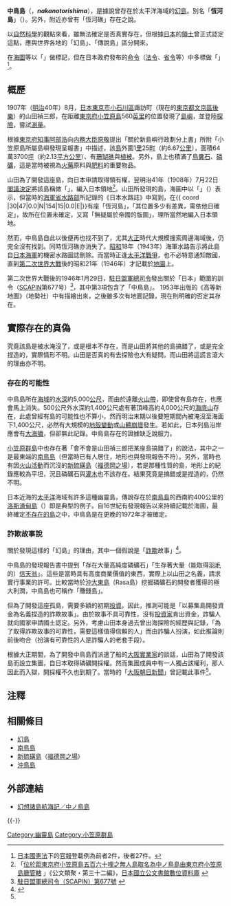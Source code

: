 {{coord|30|05|0.0|N|154|02|0.0|E|type:landmark|display=title}}

'''中鳥島 '''（{{lang-ja|'''中ノ鳥島'''}}，'''''nakanotorishima'''''），是據說曾存在於太平洋海域的[[幻島|幻島]]。別名「'''恆河島'''」（{{lang|ja|'''ガンジス島'''}}）。另外，附近亦曾有「恆河礁」存在之說。

以[[自然科學|自然科學]]的觀點來看，雖無法確定是否真實存在，但根據[[日本|日本]]的[[領土|領土]]曾正式認定這點，應與世界各地的「幻島」、「傳說島」區分開來。

在[[海圖|海圖]]等以「{{lang|ja|中ノ鳥島}}」做標記，但在日本政府發布的[[行政命令|命令]]（[[法令|法令]]、[[省令|省令]]等）中多標做「{{lang|ja|中鳥島}}」<ref>[[日本國憲法|日本國憲法]]下的[[官報|官報]]登載例為前者2件，後者27件。</ref>。

== 概歷 ==
1907年（[[明治|明治]]40年）8月，[[日本|日本]][[東京市|東京市]][[小石川區|小石川區]]諏訪町（現在的[[東京都|東京都]][[文京區|文京區]][[後樂|後樂]]）的山田禎三郎，在距離[[東京府|東京府]][[小笠原群島|小笠原島]]560[[英里|英里]]的位置發現了[[島嶼|島嶼]]，並登陸[[探險|探險]]，嘗試[[測量|測量]]。

根據[[東京都知事列表|東京府知事]][[阿部浩|阿部浩]]向[[内務大臣_(日本)|内務大臣]][[原敬|原敬]]提出「關於新島嶼行政劃分上書」所附「小笠原島所屬島嶼發現呈報書」中描述，該[[島|島]]外圍1[[里|里]]25[[町_(面積單位)|町]]（約6.67[[公里|公里]]），面積64萬3700[[坪|坪]]（約2.13[[平方公里|平方公里]]）、有[[珊瑚礁|珊瑚礁]]與[[植被|植被]]。另外，島上也積滿了[[鳥糞石|鳥糞石]]、[[磷礦|磷礦]]，這是當時被視為[[火藥|火藥]]原料與[[肥料|肥料]]的重要物品。

山田為了開發這座島，向日本申請取得領有權，翌明治41年（1908年）7月22日[[閣議|閣議決定]]將該島稱做「{{lang|ja|中ノ鳥島}}」，編入日本領地<ref>「[http://jpimg.digital.archives.go.jp/pdf/S46B0301920000/023810186650.pdf 位於距東京府小笠原島五百六十哩之無人島取名為中ノ鳥島由東京府小笠原島廳管轄] {{Wayback|url=http://jpimg.digital.archives.go.jp/pdf/S46B0301920000/023810186650.pdf |date=20160304195338 }}」《公文類聚・第三十二編》，[http://www.digital.archives.go.jp/ 日本國立公文書館數位資料庫] {{Wayback|url=http://www.digital.archives.go.jp/ |date=20210120023917 }}{{ja}}</ref>。山田所發現的島，海圖中以「{{lang|ja|ガンジスアイランド}}」（{{lang-en|Ganges Island}}）表示，但當時的[[海軍省|海軍省]][[水路部_(日本海軍)|水路部]]所記錄的《日本水路誌》中寫到，在{{ coord |30|47|0.0|N|154|15|0.0|E|}}有座「恆河島」，「其位置多少有差異，需依他日確定」，故所在位置未確定，又寫「無疑屬於帝國的版圖」，理所當然地編入日本領地。

然而，中鳥島自此以後便再也找不到了，尤其[[大正|大正]]時代大規模搜索周邊海域後，仍完全沒有找到。同時恆河礁亦消失了。[[昭和|昭和]]18年（1943年）海軍水路告示將此島自[[大日本帝國海軍|日本海軍]]的機密水路圖誌刪除。而當時正逢[[太平洋戰爭|太平洋戰爭]]，也不必特意通知敵國，直到[[第二次世界大戰|第二次世界大戰]]後的昭和21年（1946年）才記載於[[地圖|地圖]]上。

第二次世界大戰後的1946年1月29日，[[駐日盟軍總司令|駐日盟軍總司令]]發出關於「日本」範圍的訓令（[[SCAPIN|SCAPIN]]第677号）<ref>[http://www.hoppou.go.jp/library/document/data/19460129.html 駐日盟軍總司令（SCAPIN）第677號] {{Wayback|url=http://www.hoppou.go.jp/library/document/data/19460129.html |date=20111005145921 }}{{ja}}</ref>，其中第3項包含了「中鳥島」。{{Quotation|
日本範圍去除以下地域<br />
(a)[[鬱陵島|鬱陵島]]、[[獨島|竹島]]、[[濟州島|濟州島]]。(b)包含北緯30度以南的[[琉球群島|琉球群島]]（包含[[口之島|口之島]]）、[[伊豆群島|伊豆]]、[[南洋群島|南方]]、小笠原、硫磺群島、及[[大東群島|大東群島]]、[[沖鳥礁|沖鳥礁]]、[[南鳥島|南鳥島]]、'''中鳥島'''的其他外廓太平洋全部群島。(c)[[千島群島|千島群島]]、[[齒舞群島|齒舞群島]]（包含[[水晶島|水晶]]、[[勇留島|勇留]]、[[秋勇留島|秋勇留]]、[[志發島|志發]]、[[多樂島|多樂島]]）、[[色丹島|色丹島]]。
}}
1953年出版的《高等新地圖》（地勢社）中有描繪出來，之後雖多次有地圖記錄，現在則明確的否定其存在。

== 實際存在的真偽 ==
究竟該島是被水淹沒了，或是根本不存在，而是山田將其他的島搞錯了，或是完全捏造的，實際情形不明。山田是否真的有去探險也大有疑問。而山田將這謊言滾大的理由亦不明。

=== 存在的可能性 ===
中鳥島所在[[海|海域]]的[[水深|水深]]約5,000[[公尺|公尺]]，而由於遠離[[火山帶|火山帶]]，即使曾有島存在，也應會馬上消失。500公尺外水深約1,400公尺處有著頂峰高約4,000公尺的[[海底山|海底山]]存在，此處曾經有島的可能性也不算小，然而明治末期以後要短期間內被淹沒至海面下1,400公尺，必然有大規模的[[地殼變動|地殼變動]]或[[山體崩壞|山體崩壞]]發生。若如此，日本列島沿岸應會有[[海嘯|大海嘯]]，但卻無此記錄。中鳥島存在的證據缺乏說服力。

[[小笠原群島|小笠原群島]]中也存在著「會不會是山田禎三郎把某座島搞錯了」的說法，其中之一是最東端的[[南鳥島|南鳥島]]（但當時已有人居住，地形也與發現報告不符）。另外，當時也有因[[火山活動|火山活動]]而沉沒的[[新硫磺島|新硫磺島]]（[[福德岡之場|福德岡之場]]），若是那種性質的島，地形上的紀錄應較為平坦，況且磷礦石與[[灌木|灌木]]也不該存在。結果究竟是搞錯或是捏造的，仍然不明。

日本近海的[[太平洋|太平洋]]海域有許多這種幽靈島，傳說存在於[[南鳥島|南鳥島]]的西南約400公里的[[洛斯渣甸島|洛斯渣甸島]]（{{lang|en|Los Jardines}}）即是典型的例子。自16世紀有發現報告以來持續記載於海圖，最終確定[[不存在的島|不存在的島]]之中，中鳥島是在更晚的1972年才被確定。

=== 詐欺故事說 ===
關於發現這樣的「幻島」的理由，其中一個假說是「[[詐欺|詐欺]]故事」<ref name="hasegawa">
{{cite news |language = ja | author = 長谷川亮一 | title = 〈幻の日本領・中ノ鳥島をめぐるミステリー　その“発見”から“消滅”まで〉 | publisher = 《中央公論》 | pages = 138-141 | date = 2004年10月號 }}</ref>。

中鳥島的發現報告書中提到「存在大量高純度磷礦石」「生存著大量（能取得[[羽毛|羽毛]]的）[[信天翁|信天翁]]」。這些是當時具有高度商業價值的東西，實際上以山田之名義，請求實行事業的許可。比較當時於[[沖大東島|沖大東島]]（Rasa島）挖掘磷礦石的開發者獲得的極大利潤，中鳥島也可稱作「賺錢島」。

但為了開發這座孤島，需要多額的初期[[投資|投資]]。因此，推測可能是「以募集島開發資金為名義捏造的詐欺故事」。由於故事不具可靠性，沒有[[投資家|投資家]]肯出資金，詐騙人就向國家申請國土認定。另外，考慮山田本身過去曾出海探險的經歷與記錄，「為了取得詐欺故事的可靠性，需要這樣值得信賴的人」而由詐騙人扮演，如此推論則前後吻合（扮演有可靠性的人是詐騙人的老套手段）。

根據大正期間，為了開發中鳥島而派遣了船的[[大阪市|大阪]][[實業家|實業家]]的談話，山田為了開發該島而設立集團，自日本取得磷礦開採權。然而集團成員中有一人獨占該權利，那人因此而入獄，開採權不久也到期了。當時的「[[朝日新聞|大阪朝日新聞]]」曾記載此事件<ref name="hasegawa"/>。

== 注釋 ==
{{Reflist}}

== 相關條目 ==
* [[幻島|幻島]]
* [[南鳥島|南鳥島]]
* [[新硫磺島|新硫磺島]]（[[福德岡之場|福德岡之場]]）
* [[沖鳥島|沖鳥島]]

== 外部連結 ==
* {{ja}}[https://web.archive.org/web/20110722075116/http://homepage3.nifty.com/boumurou/island/01/ganges.html 幻想諸島航海記／中ノ鳥島]

{{-}}
{{伊豆小笠原群島}}
{{Pacific Islands}}
{{DEFAULTSORT:中鳥島}}
[[Category:幽靈島|Category:幽靈島]]
[[Category:小笠原群島|Category:小笠原群島]]